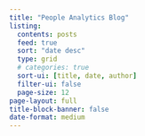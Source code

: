 ```yaml
---
title: "People Analytics Blog"
listing:
  contents: posts
  feed: true
  sort: "date desc"
  type: grid
  # categories: true
  sort-ui: [title, date, author]
  filter-ui: false
  page-size: 12
page-layout: full
title-block-banner: false
date-format: medium
---
```

